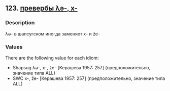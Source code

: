 ## 123. <a href =  'https://agricolamz.github.io/The_Circassian_Isoglosses_Database/123.html'>превербы λə-, x-</a>
### Description

λə- в шапсугском иногда заменяет x- и že-

### Values
There are the following value for each idiom:

* Shapsug  λə-, x-, že- [Керашева 1957: 257] (предположительно, значение типа ALL)
* SWC  x-, že- [Керашева 1957: 257] (предположительно, значение типа ALL)

